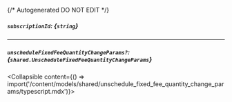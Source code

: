 {/* Autogenerated DO NOT EDIT  */}

##### `subscriptionId`: *{`string`}*

---
##### `unscheduleFixedFeeQuantityChangeParams?`: *{`shared.UnscheduleFixedFeeQuantityChangeParams`}*
<Collapsible content={() => import('/content/models/shared/unschedule_fixed_fee_quantity_change_params/typescript.mdx')}>
</Collapsible>

